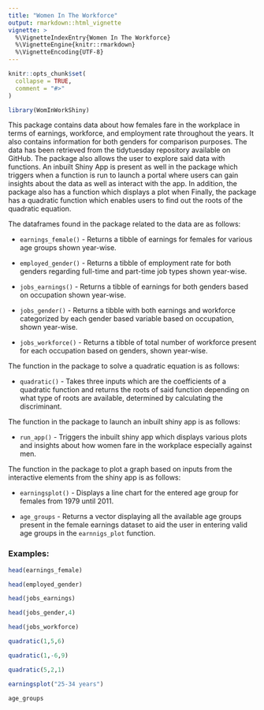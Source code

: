 ```yaml
---
title: "Women In The Workforce"
output: rmarkdown::html_vignette
vignette: >
  %\VignetteIndexEntry{Women In The Workforce}
  %\VignetteEngine{knitr::rmarkdown}
  %\VignetteEncoding{UTF-8}
---
```


```r
knitr::opts_chunk$set(
  collapse = TRUE,
  comment = "#>"
)
```

```r
library(WomInWorkShiny)
```

This package contains data about how females fare in the workplace in terms of earnings, workforce, and employment
rate throughout the years. It also contains information for both genders for comparison purposes. The data has been retrieved from the tidytuesday repository available on GitHub. The package also allows the user to explore said data with functions. An inbuilt Shiny App is present as well in the package which triggers when a function is run to launch a portal where users can gain insights about the data as well as interact with the app. In addition, the package also has a function which displays a plot when Finally, the package has a quadratic function which enables users to find out the roots of the quadratic equation.

The dataframes found in the package related to the data are as follows:

- `earnings_female()` - Returns a tibble of earnings for females for various age groups shown year-wise. 

- `employed_gender()` - Returns a tibble of employment rate for both genders regarding full-time and part-time job types shown year-wise.

- `jobs_earnings()` - Returns a tibble of earnings for both genders based on occupation shown year-wise.

- `jobs_gender()` - Returns a tibble with both earnings and workforce categorized by each gender based variable based on occupation, shown year-wise.

- `jobs_workforce()` - Returns a tibble of total number of workforce present for each occupation based on genders, shown year-wise.

The function in the package to solve a quadratic equation is as follows:

- `quadratic()` - Takes three inputs which are the coefficients of a quadratic function and returns the roots of said function depending on what type of roots are available, determined by calculating the discriminant. 

The function in the package to launch an inbuilt shiny app is as follows:

- `run_app()` - Triggers the inbuilt shiny app which displays various plots and insights about how women fare in the workplace especially against men.

The function in the package to plot a graph based on inputs from the interactive elements from the shiny app is as follows:

- `earningsplot()` - Displays a line chart for the entered age group for females from 1979 until 2011.

- `age_groups` - Returns a vector displaying all the available age groups present in the female earnings dataset to aid the user in entering valid age groups in the `earnnigs_plot` function.

### Examples:

```r
head(earnings_female)
```


```r
head(employed_gender)
```


```r
head(jobs_earnings)
```


```r
head(jobs_gender,4)
```


```r
head(jobs_workforce)
```


```r
quadratic(1,5,6)

quadratic(1,-6,9)

quadratic(5,2,1)
```


```r
earningsplot("25-34 years")
```


```r
age_groups
```

